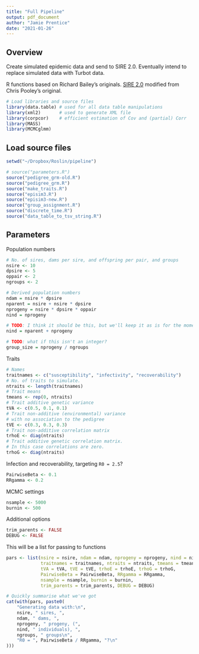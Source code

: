 ```yaml
---
title: "Full Pipeline"
output: pdf_document
author: "Jamie Prentice"
date: "2021-01-26"
---
```


## Overview

Create simulated epidemic data and send to SIRE 2.0. Eventually intend to
replace simulated data with Turbot data.

R functions based on Richard Bailey's originals. [SIRE
2.0](https://github.com/theITEAM/SIRE2.0/) modified from Chris Pooley's
original.


```r
# Load libraries and source files
library(data.table) # used for all data table manipulations
library(xml2)       # used to generate XML file
library(corpcor)    # efficient estimation of Cov and (partial) Corr
library(MASS)
library(MCMCglmm)
```

## Load source files

```r
setwd("~/Dropbox/Roslin/pipeline")

# source("parameters.R")
source("pedigree_grm-old.R")
source("pedigree_grm.R")
source("make_traits.R")
source("episim3.R")
source("episim3-new.R")
source("group_assignment.R")
source("discrete_time.R")
source("data_table_to_tsv_string.R")
```

## Parameters

Population numbers
```r
# No. of sires, dams per sire, and offspring per pair, and groups
nsire <- 10
dpsire <- 5
oppair <- 2
ngroups <- 2

# Derived population numbers
ndam = nsire * dpsire
nparent = nsire + nsire * dpsire
nprogeny = nsire * dpsire * oppair
nind = nprogeny

# TODO: I think it should be this, but we'll keep it as is for the moment
nind = nparent + nprogeny

# TODO: what if this isn't an integer?
group_size = nprogeny / ngroups
```

Traits
```r
# Names
traitnames <- c("susceptibility", "infectivity", "recoverability")
# No. of traits to simulate.
ntraits <- length(traitnames)
# Trait means
tmeans <- rep(0, ntraits)
# Trait additive genetic variance
tVA <- c(0.5, 0.1, 0.1)
# Trait non-additive (environmental) variance
# with no association to the pedigree
tVE <- c(0.3, 0.3, 0.3)
# Trait non-additive correlation matrix
trhoE <- diag(ntraits)
# Trait additive genetic correlation matrix.
# In this case correlations are zero.
trhoG <- diag(ntraits)
```

Infection and recoverability, targeting `R0 = 2.5`?
```r
PairwiseBeta <- 0.1
RRgamma <- 0.2
```

MCMC settings
```r
nsample <- 5000
burnin <- 500
```

Additional options
```r
trim_parents <- FALSE
DEBUG <- FALSE
```

This will be a list for passing to functions
```r
pars <- list(nsire = nsire, ndam = ndam, nprogeny = nprogeny, nind = nind, ngroups = ngroups,
             traitnames = traitnames, ntraits = ntraits, tmeans = tmeans,
             tVA = tVA, tVE = tVE, trhoE = trhoE, trhoG = trhoG,
             PairwiseBeta = PairwiseBeta, RRgamma = RRgamma,
             nsample = nsample, burnin = burnin,
             trim_parents = trim_parents, DEBUG = DEBUG)

# Quickly summarise what we've got
cat(with(pars, paste0(
    "Generating data with:\n",
    nsire, " sires, ",
    ndam, " dams, ",
    nprogeny, " progeny, (",
    nind, " individuals), ",
    ngroups, " groups\n",
    "R0 = ", PairwiseBeta / RRgamma, "?\n"
)))
```
